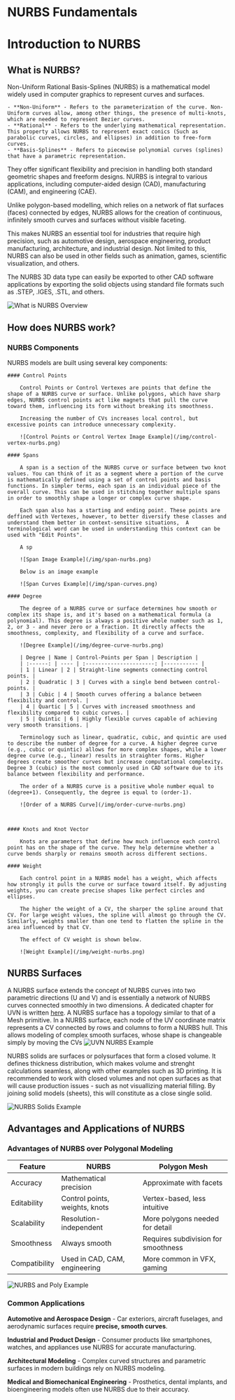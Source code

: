 # NURBS Fundamentals

# Introduction to NURBS

## What is NURBS?

Non-Uniform Rational Basis-Splines (NURBS) is a mathematical model widely used in computer graphics to represent curves and surfaces. 

    - **Non-Uniform** - Refers to the parameterization of the curve. Non-Uniform curves allow, among other things, the presence of multi-knots, which are needed to represent Bezier curves.
    - **Rational** - Refers to the underlying mathematical representation. This property allows NURBS to represent exact conics (Such as parabolic curves, circles, and ellipses) in addition to free-form curves.
    - **Basis-Splines** - Refers to piecewise polynomial curves (splines) that have a parametric representation.

They offer significant flexibility and precision in handling both standard geometric shapes and freeform designs. NURBS is integral to various applications, including computer-aided design (CAD), manufacturing (CAM), and engineering (CAE).
   
Unlike polygon-based modelling, which relies on a network of flat surfaces (faces) connected by edges, NURBS allows for the creation of continuous, infinitely smooth curves and surfaces without visible faceting.

This makes NURBS an essential tool for industries that require high precision, such as automotive design, aerospace engineering, product manufacturing, architecture, and industrial design. Not limited to this, NURBS can also be used in other fields such as animation, games, scientific visualization, and others.

The NURBS 3D data type can easily be exported to other CAD software applications by exporting the solid objects using standard file formats such as .STEP, .IGES, .STL, and others. 

![What is NURBS Overview](/img/nurbs-overview-01.png)


## How does NURBS work?

### NURBS Components

NURBS models are built using several key components:

    #### Control Points   
        
        Control Points or Control Vertexes are points that define the shape of a NURBS curve or surface. Unlike polygons, which have sharp edges, NURBS control points act like magnets that pull the curve toward them, influencing its form without breaking its smoothness.
	   
	    Increasing the number of CVs increases local control, but excessive points can introduce unnecessary complexity.

        ![Control Points or Control Vertex Image Example](/img/control-vertex-nurbs.png)

    #### Spans    

        A span is a section of the NURBS curve or surface between two knot values. You can think of it as a segment where a portion of the curve is mathematically defined using a set of control points and basis functions. In simpler terms, each span is an individual piece of the overall curve. This can be used in stitching together multiple spans in order to smoothly shape a longer or complex curve shape. 

        Each span also has a starting and ending point. These points are deffined with Vertexes, however, to better diversify these classes and understand them better in context-sensitive situations,  A terminological word can be used in understanding this context can be used with "Edit Points".

        A sp

        ![Span Image Example](/img/span-nurbs.png)

        Below is an image example

        ![Span Curves Example](/img/span-curves.png)

    #### Degree  
        
        The degree of a NURBS curve or surface determines how smooth or complex its shape is, and it's based on a mathematical formula (a polynomial). This degree is always a positive whole number such as 1, 2, or 3 - and never zero or a fraction. It directly affects the smoothness, complexity, and flexibility of a curve and surface.
     
        ![Degree Example](/img/degree-curve-nurbs.png)

        | Degree | Name | Control-Points per Span | Description |
        | :------: | ---- | :----------------------: |----------- | 
        | 1 | Linear | 2 | Straight-line segments connecting control points. | 
        | 2 | Quadratic | 3 | Curves with a single bend between control-points. | 
        | 3 | Cubic | 4 | Smooth curves offering a balance between flexibility and control. | 
        | 4 | Quartic | 5 | Curves with increased smoothness and flexibility compared to cubic curves. | 
        | 5 | Quintic | 6 | Highly flexible curves capable of achieving very smooth transitions. |

        Terminology such as linear, quadratic, cubic, and quintic are used to describe the number of degree for a curve. A higher degree curve (e.g., cubic or quintic) allows for more complex shapes, while a lower degree curve (e.g., linear) results in straighter forms. Higher degrees create smoother curves but increase computational complexity. Degree 3 (cubic) is the most commonly used in CAD software due to its balance between flexibility and performance.
     
        The order of a NURBS curve is a positive whole number equal to (degree+1). Consequently, the degree is equal to (order-1). 

        ![Order of a NURBS Curve](/img/order-curve-nurbs.png)



    #### Knots and Knot Vector   

        Knots are parameters that define how much influence each control point has on the shape of the curve. They help determine whether a curve bends sharply or remains smooth across different sections.

    #### Weight 

        Each control point in a NURBS model has a weight, which affects how strongly it pulls the curve or surface toward itself. By adjusting weights, you can create precise shapes like perfect circles and ellipses. 

        The higher the weight of a CV, the sharper the spline around that CV. For large weight values, the spline will almost go through the CV. Similarly, weights smaller than one tend to flatten the spline in the area influenced by that CV.

        The effect of CV weight is shown below.

        ![Weight Example](/img/weight-nurbs.png)

## NURBS Surfaces

A NURBS surface extends the concept of NURBS curves into two parametric directions (U and V) and is essentially a network of NURBS curves connected smoothly in two dimensions. A dedicated chapter for UVN is written [here](/cad-essentials/uvn-coordinate-system).
A NURBS surface has a topology similar to that of a Mesh primitive. In a NURBS surface, each node of the UV coordinate matrix represents a CV connected by rows and columns to form a NURBS hull. This allows modeling of complex smooth surfaces, whose shape is changeable simply by moving the CVs
![UVN NURBS Example](/img/uvn-nurbs.png)

NURBS solids are surfaces or polysurfaces that form a closed volume. It defines thickness distribution, which makes volume and strenght calculations seamless, along with other examples such as 3D printing. It is recommended to work with closed volumes and not  open surfaces as that will cause production issues - such as not visuallizing material filling. By joining solid models (sheets), this will constitute as a close single solid. 

![NURBS Solids Example](/img/solids-nurbs.png)

## Advantages and Applications of NURBS

### Advantages of NURBS over Polygonal Modeling 

| Feature | NURBS | Polygon Mesh |
| ------- | ----- | ------------ |
| Accuracy | Mathematical precision | Approximate with facets |
| Editability | Control points, weights, knots | Vertex-based, less intuitive |
| Scalability | Resolution-independent | More polygons needed for detail |
| Smoothness | Always smooth | Requires subdivision for smoothness |
| Compatibility | Used in CAD, CAM, engineering | More common in VFX, gaming |

![NURBS and Poly Example](/img/nurbs-vs-poly.png)

### Common Applications 

**Automotive and Aerospace Design** - Car exteriors, aircraft fuselages, and aerodynamic surfaces require **precise, smooth curves**.

**Industrial and Product Design** - Consumer products like smartphones, watches, and appliances use NURBS for accurate manufacturing.

**Architectural Modeling** - Complex curved structures and parametric surfaces in modern buildings rely on NURBS modeling. 

**Medical and Biomechanical Engineering** - Prosthetics, dental implants, and bioengineering models often use NURBS due to their accuracy. 
